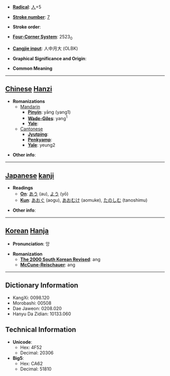 * '''[[Wiktionary:Chinese radical index| Radical]]''': [[Wiktionary:Chinese radical index 人|人]]+5

* '''[[Wiktionary:Chinese total strokes index|Stroke number]]''': [[Wiktionary:Chinese total strokes index 7|7]]

* '''Stroke order''': 

* '''[[Wiktionary:Chinese four corner index|Four-Corner System]]''': 2523<sub>0</sub>

* '''[[Wiktionary:Chinese Cangjie index|Cangjie input]]''': 人中月大 (OLBK)

* '''Graphical Significance and Origin''': 

* '''Common Meaning'''

----

== [[Chinese]] [[Hanzi]] ==

* '''Romanizations'''
** [[Mandarin]]
*** '''[[Pinyin]]''': yāng (yang1)
*** '''[[Wade-Giles]]''': yang<sup>1</sup>
*** '''[[Yale]]''': 
**[[Cantonese]]
***'''[[Jyutping]]''':
***'''[[Penkyamp]]''': 
***'''[[Yale]]''': yeung2

* '''Other info''': 

----

== [[Japanese]] [[kanji]] ==

* '''Readings'''
** '''[[On]]''': [[あう]] (au), [[よう]] (yō)
** '''[[Kun]]''': [[あおぐ]] (aogu), [[あおむけ]] (aomuke), [[たのしむ]] (tanoshimu)

* '''Other info''':  

----

== [[Korean]] [[Hanja]] ==

* '''Pronunciation''': 앙

* '''Romanization'''
** '''[[The 2000 South Korean Revised Romanization|The 2000 South Korean Revised]]''': ang
** '''[[McCune-Reischauer]]''': ang

----

== Dictionary Information ==

* KangXi: 0098.120
* Morobashi: 00508
* Dae Jaweon: 0208.020
* Hanyu Da Zidian: 10133.060

== Technical Information ==

* '''Unicode''':
** Hex: 4F52
** Decimal: 20306
* '''Big5''':
** Hex: CA62
** Decimal: 51810